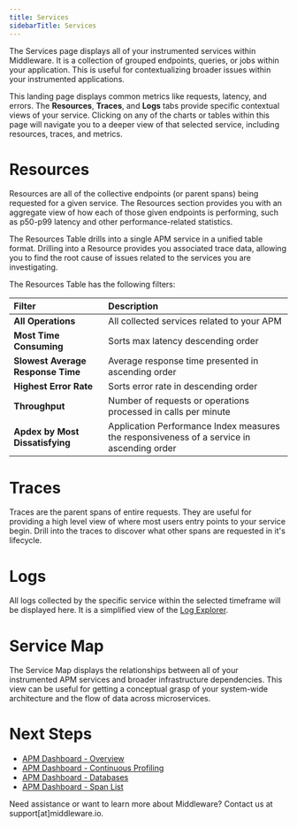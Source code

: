 ```yaml
---
title: Services
sidebarTitle: Services
---
```


The Services page displays all of your instrumented services within Middleware. It is a collection of grouped endpoints, queries, or jobs within your application. This is useful for contextualizing broader issues within your instrumented applications. 

This landing page displays common metrics like requests, latency, and errors. The __Resources__, __Traces__, and __Logs__ tabs provide specific contextual views of your service. Clicking on any of the charts or tables within this page will navigate you to a deeper view of that selected service, including resources, traces, and metrics.

# Resources

Resources are all of the collective endpoints (or parent spans) being requested for a given service. The Resources section provides you with an aggregate view of how each of those given endpoints is performing, such as p50-p99 latency and other performance-related statistics.

The Resources Table drills into a single APM service in a unified table format. Drilling into a Resource provides you associated trace data, allowing you to find the root cause of issues related to the services you are investigating. 

The Resources Table has the following filters:

| __Filter__                          | __Description__ |
| :---------                          | :-------------- |
| __All Operations__                  | All collected services related to your APM |
| __Most Time Consuming__             | Sorts max latency descending order |
| __Slowest Average Response Time__   | Average response time presented in ascending order |
| __Highest Error Rate__              | Sorts error rate in descending order |
| __Throughput__                      | Number of requests or operations processed in calls per minute |
| __Apdex by Most Dissatisfying__     | Application Performance Index measures the responsiveness of a service in ascending order |

# Traces

Traces are the parent spans of entire requests. They are useful for providing a high level view of where most users entry points to your service begin. Drill into the traces to discover what other spans are requested in it's lifecycle.

# Logs

All logs collected by the specific service within the selected timeframe will be displayed here. It is a simplified view of the [Log Explorer]().

# Service Map

The Service Map displays the relationships between all of your instrumented APM services and broader infrastructure dependencies. This view can be useful for getting a conceptual grasp of your system-wide architecture and the flow of data across microservices.

# Next Steps

- [APM Dashboard - Overview]()
- [APM Dashboard - Continuous Profiling]()
- [APM Dashboard - Databases]()
- [APM Dashboard - Span List]()

<Note> Need assistance or want to learn more about Middleware? Contact us at support[at]middleware.io. </Note>